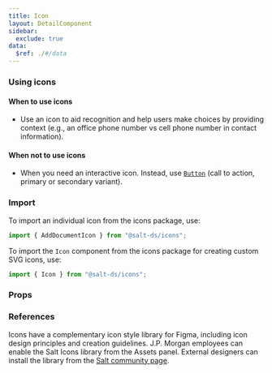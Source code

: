 ```yaml
---
title: Icon
layout: DetailComponent
sidebar:
  exclude: true
data:
  $ref: ./#/data
---
```


### Using icons

#### When to use icons

- Use an icon to aid recognition and help users make choices by providing context (e.g., an office phone number vs cell phone number in contact information).

#### When not to use icons

- When you need an interactive icon. Instead, use [`Button`](/salt/components/Button) (call to action, primary or secondary variant).

### Import

To import an individual icon from the icons package, use:

```js
import { AddDocumentIcon } from "@salt-ds/icons";
```

To import the `Icon` component from the icons package for creating custom SVG icons, use:

```js
import { Icon } from "@salt-ds/icons";
```

### Props

<PropsTable componentName="Icon" packageName="icons" />

### References

Icons have a complementary icon style library for Figma, including icon design principles and creation guidelines. J.P. Morgan employees can enable the Salt Icons library from the Assets panel. External designers can install the library from the [Salt community page](https://www.figma.com/community/file/1184561977727107234/Salt%3A-Icons).
